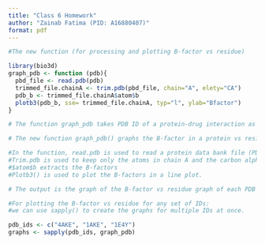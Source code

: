 ```yaml
---
title: "Class 6 Homework"
author: "Zainab Fatima (PID: A16880407)"
format: pdf
---
```

```r

#The new function (for processing and plotting B-factor vs residue)

library(bio3d)
graph_pdb <- function (pdb){
  pbd_file <- read.pdb(pdb)
  trimmed_file.chainA <- trim.pdb(pbd_file, chain="A", elety="CA")
  pdb_b <- trimmed_file.chainA$atom$b
  plotb3(pdb_b, sse= trimmed_file.chainA, typ="l", ylab="Bfactor")
}

# The function graph_pdb takes PDB ID of a protein-drug interaction as input. 

# The new function graph_pdb() graphs the B-factor in a protein vs residue. 

#In the function, read.pdb is used to read a protein data bank file (PDB) with a given PDB 
#Trim.pdb is used to keep only the atoms in chain A and the carbon alpha atoms
#$atom$b extracts the B-factors
#Plotb3() is used to plot the B-factors in a line plot. 

# The output is the graph of the B-factor vs residue graph of each PDB ID. 

```

```r
#For plotting the B-factor vs residue for any set of IDs:
#we can use sapply() to create the graphs for multiple IDs at once. 

pdb_ids <- c("4AKE", "1AKE", "1E4Y")
graphs <- sapply(pdb_ids, graph_pdb)
```






